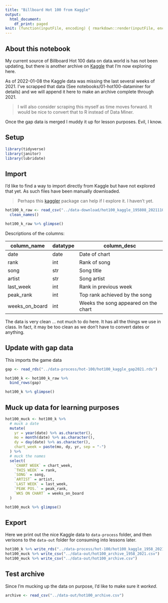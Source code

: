 ```yaml
---
title: "Billboard Hot 100 from Kaggle"
output:
  html_document:
    df_print: paged
knit: (function(inputFile, encoding) { rmarkdown::render(inputFile, encoding = encoding, output_dir = "../docs") })
---
```


## About this notebook

My current source of Billboard Hot 100 data on data.world is has not been updating, but there is another archive on [Kaggle](https://www.kaggle.com/dhruvildave/billboard-the-hot-100-songs) that I'm now exploring here.

As of 2022-01-08 the Kaggle data was missing the last several weeks of 2021. I've scrapped that data (See notebooks/01-hot100-dataminer for details) and we will append it here to make an archive complete through 2021.

> I will also consider scraping this myself as time moves forward. It would be nice to convert that to R instead of Data Miner.

Once the gap data is merged I muddy it up for lesson purposes. Evil, I know.

## Setup

```r
library(tidyverse)
library(janitor)
library(lubridate)
```

## Import

I'd like to find a way to import directly from Kaggle but have not explored that yet. As such files have been manually downloaded.

> Perhaps this [kaggler](https://github.com/mkearney/kaggler) package can help if I explore it. I haven't yet.

```r
hot100_k_raw <- read_csv("../data-download/hot100_kaggle_195808_20211106.csv") %>% 
  clean_names()

hot100_k_raw %>% glimpse()
```


Descriptions of the columns:

| column_name    | datatype | column_desc                          |
|----------------|----------|--------------------------------------|
| date           | date     | Date of chart                        |
| rank           | int      | Rank of song                         |
| song           | str      | Song title                           |
| artist         | str      | Song artist                          |
| last_week      | int      | Rank in previous week                |
| peak_rank      | int      | Top rank achieved by the song        |
| weeks_on_board | int      | Weeks the song appeared on the chart |


The data is very clean ... not much to do here. It has all the things we use in class. In fact, it may be too clean as we don't have to convert dates or anything.

## Update with gap data

This imports the game data

```r
gap <- read_rds("../data-process/hot-100/hot100_kaggle_gap2021.rds")
```

```r
hot100_k <- hot100_k_raw %>% 
  bind_rows(gap)

hot100_k %>% glimpse()
```

## Muck up data for learning purposes

```r
hot100_muck <- hot100_k %>% 
  # muck a date
  mutate(
    yr = year(date) %>% as.character(),
    mo = month(date) %>% as.character(),
    dy = day(date) %>% as.character(),
    chart_week = paste(mo, dy, yr, sep = "-")
  ) %>% 
  # muck the names
  select(
    `CHART WEEK` = chart_week,
    `THIS WEEK` = rank,
    `SONG` = song,
    `ARTIST` = artist,
    `LAST WEEK` = last_week,
    `PEAK POS.` = peak_rank,
    `WKS ON CHART` = weeks_on_board
  )

hot100_muck %>% glimpse()
```


## Export

Here we print out the nice Kaggle data to `data-process` folder, and then verisons to the `data-out` folder for consuming into lessons later.

```r
hot100_k %>% write_rds("../data-process/hot-100/hot100_kaggle_1958_2021.rds")
hot100_muck %>% write_csv("../data-out/hot100_archive_1958_2021.csv")
hot100_muck %>% write_csv("../data-out/hot100_archive.csv")
```

## Test archive

Since I'm mucking up the data on purpose, I'd like to make sure it _worked_.

```r
archive <- read_csv("../data-out/hot100_archive.csv")
```


